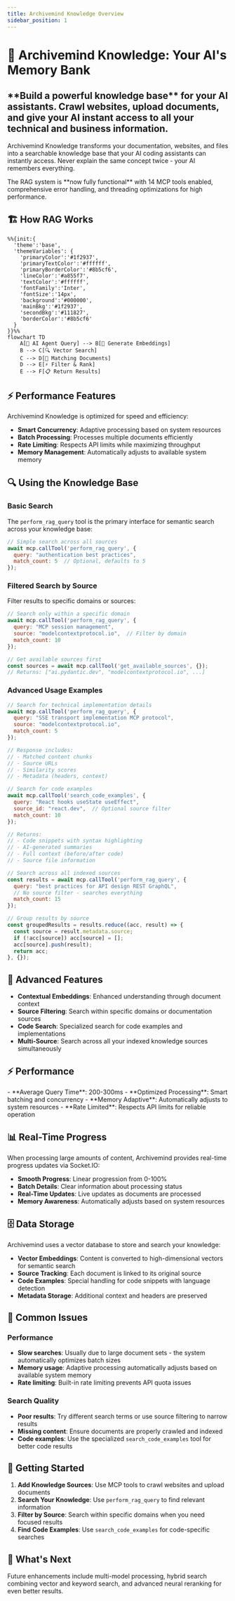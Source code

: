 ```yaml
---
title: Archivemind Knowledge Overview
sidebar_position: 1
---
```



# 🧠 Archivemind Knowledge: Your AI's Memory Bank

<div className="hero hero--primary">
  <div className="container">
    <h2 className="hero__subtitle">
      **Build a powerful knowledge base** for your AI assistants. Crawl websites, upload documents, and give your AI instant access to all your technical and business information.
    </h2>
  </div>
</div>

Archivemind Knowledge transforms your documentation, websites, and files into a searchable knowledge base that your AI coding assistants can instantly access. Never explain the same concept twice - your AI remembers everything.

<Admonition type="tip" icon="🎉" title="Fully Operational RAG System">
The RAG system is **now fully functional** with 14 MCP tools enabled, comprehensive error handling, and threading optimizations for high performance.
</Admonition>

## 🏗️ How RAG Works

```mermaid
%%{init:{
  'theme':'base',
  'themeVariables': {
    'primaryColor':'#1f2937',
    'primaryTextColor':'#ffffff',
    'primaryBorderColor':'#8b5cf6',
    'lineColor':'#a855f7',
    'textColor':'#ffffff',
    'fontFamily':'Inter',
    'fontSize':'14px',
    'background':'#000000',
    'mainBkg':'#1f2937',
    'secondBkg':'#111827',
    'borderColor':'#8b5cf6'
  }
}}%%
flowchart TD
    A[🤖 AI Agent Query] --> B[🧠 Generate Embeddings]
    B --> C[🔍 Vector Search]
    C --> D[📄 Matching Documents]
    D --> E[⚡ Filter & Rank]
    E --> F[📋 Return Results]
```

## ⚡ Performance Features

Archivemind Knowledge is optimized for speed and efficiency:

- **Smart Concurrency**: Adaptive processing based on system resources
- **Batch Processing**: Processes multiple documents efficiently  
- **Rate Limiting**: Respects API limits while maximizing throughput
- **Memory Management**: Automatically adjusts to available system memory

## 🔍 Using the Knowledge Base

### Basic Search

The `perform_rag_query` tool is the primary interface for semantic search across your knowledge base:

```javascript title="Basic RAG Query"
// Simple search across all sources
await mcp.callTool('perform_rag_query', {
  query: "authentication best practices",
  match_count: 5  // Optional, defaults to 5
});
```

### Filtered Search by Source

Filter results to specific domains or sources:

```javascript title="Source-Filtered Search"
// Search only within a specific domain
await mcp.callTool('perform_rag_query', {
  query: "MCP session management",
  source: "modelcontextprotocol.io",  // Filter by domain
  match_count: 10
});

// Get available sources first
const sources = await mcp.callTool('get_available_sources', {});
// Returns: ["ai.pydantic.dev", "modelcontextprotocol.io", ...]
```

### Advanced Usage Examples

<Tabs>
<TabItem value="technical" label="Technical Documentation" default>

```javascript
// Search for technical implementation details
await mcp.callTool('perform_rag_query', {
  query: "SSE transport implementation MCP protocol",
  source: "modelcontextprotocol.io",
  match_count: 5
});

// Response includes:
// - Matched content chunks
// - Source URLs
// - Similarity scores
// - Metadata (headers, context)
```

</TabItem>
<TabItem value="code" label="Code Examples">

```javascript
// Search for code examples
await mcp.callTool('search_code_examples', {
  query: "React hooks useState useEffect",
  source_id: "react.dev",  // Optional source filter
  match_count: 10
});

// Returns:
// - Code snippets with syntax highlighting
// - AI-generated summaries
// - Full context (before/after code)
// - Source file information
```

</TabItem>
<TabItem value="multi-source" label="Multi-Source Search">

```javascript
// Search across all indexed sources
const results = await mcp.callTool('perform_rag_query', {
  query: "best practices for API design REST GraphQL",
  // No source filter - searches everything
  match_count: 15
});

// Group results by source
const groupedResults = results.reduce((acc, result) => {
  const source = result.metadata.source;
  if (!acc[source]) acc[source] = [];
  acc[source].push(result);
  return acc;
}, {});
```

</TabItem>
</Tabs>

## 🔧 Advanced Features

- **Contextual Embeddings**: Enhanced understanding through document context
- **Source Filtering**: Search within specific domains or documentation sources  
- **Code Search**: Specialized search for code examples and implementations
- **Multi-Source**: Search across all your indexed knowledge sources simultaneously

## ⚡ Performance

<Admonition type="success" icon="📊" title="Fast & Efficient">
- **Average Query Time**: 200-300ms
- **Optimized Processing**: Smart batching and concurrency
- **Memory Adaptive**: Automatically adjusts to system resources
- **Rate Limited**: Respects API limits for reliable operation
</Admonition>

## 📊 Real-Time Progress

When processing large amounts of content, Archivemind provides real-time progress updates via Socket.IO:

- **Smooth Progress**: Linear progression from 0-100%
- **Batch Details**: Clear information about processing status
- **Real-Time Updates**: Live updates as documents are processed
- **Memory Awareness**: Automatically adjusts based on system resources

## 🗄️ Data Storage

Archivemind uses a vector database to store and search your knowledge:

- **Vector Embeddings**: Content is converted to high-dimensional vectors for semantic search
- **Source Tracking**: Each document is linked to its original source
- **Code Examples**: Special handling for code snippets with language detection
- **Metadata Storage**: Additional context and headers are preserved

## 🔧 Common Issues

### Performance
- **Slow searches**: Usually due to large document sets - the system automatically optimizes batch sizes
- **Memory usage**: Adaptive processing automatically adjusts based on available system memory
- **Rate limiting**: Built-in rate limiting prevents API quota issues

### Search Quality  
- **Poor results**: Try different search terms or use source filtering to narrow results
- **Missing content**: Ensure documents are properly crawled and indexed
- **Code examples**: Use the specialized `search_code_examples` tool for better code results

## 🚀 Getting Started

1. **Add Knowledge Sources**: Use MCP tools to crawl websites and upload documents
2. **Search Your Knowledge**: Use `perform_rag_query` to find relevant information  
3. **Filter by Source**: Search within specific domains when you need focused results
4. **Find Code Examples**: Use `search_code_examples` for code-specific searches

## 🔮 What's Next

Future enhancements include multi-model processing, hybrid search combining vector and keyword search, and advanced neural reranking for even better results. 